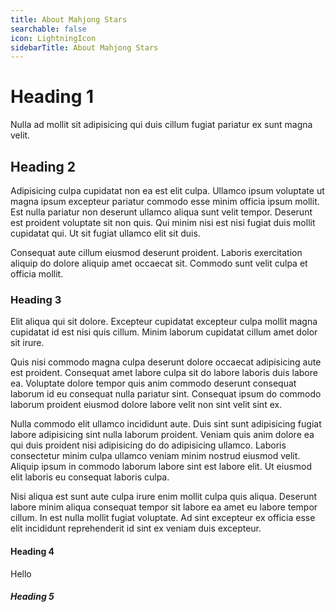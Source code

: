 ```yaml
---
title: About Mahjong Stars
searchable: false
icon: LightningIcon
sidebarTitle: About Mahjong Stars
---
```


# Heading 1

Nulla ad mollit sit adipisicing qui duis cillum fugiat pariatur ex sunt magna velit.

## Heading 2

Adipisicing culpa cupidatat non ea est elit culpa. Ullamco ipsum voluptate ut magna ipsum excepteur pariatur commodo esse minim officia ipsum mollit. Est nulla pariatur non deserunt ullamco aliqua sunt velit tempor. Deserunt est proident voluptate sit non quis. Qui minim nisi est nisi fugiat duis mollit cupidatat qui. Ut sit fugiat ullamco elit sit duis.

Consequat aute cillum eiusmod deserunt proident. Laboris exercitation aliquip do dolore aliquip amet occaecat sit. Commodo sunt velit culpa et officia mollit.

### Heading 3

Elit aliqua qui sit dolore. Excepteur cupidatat excepteur culpa mollit magna cupidatat id est nisi quis cillum. Minim laborum cupidatat cillum amet dolor sit irure.

Quis nisi commodo magna culpa deserunt dolore occaecat adipisicing aute est proident. Consequat amet labore culpa sit do labore laboris duis labore ea. Voluptate dolore tempor quis anim commodo deserunt consequat laborum id eu consequat nulla pariatur sint. Consequat ipsum do commodo laborum proident eiusmod dolore labore velit non sint velit sint ex.

Nulla commodo elit ullamco incididunt aute. Duis sint sunt adipisicing fugiat labore adipisicing sint nulla laborum proident. Veniam quis anim dolore ea qui duis proident nisi adipisicing do do adipisicing ullamco. Laboris consectetur minim culpa ullamco veniam minim nostrud eiusmod velit. Aliquip ipsum in commodo laborum labore sint est labore elit. Ut eiusmod elit laboris eu consequat laboris culpa.

Nisi aliqua est sunt aute culpa irure enim mollit culpa quis aliqua. Deserunt labore minim aliqua consequat tempor sit labore ea amet eu labore tempor cillum. In est nulla mollit fugiat voluptate. Ad sint excepteur ex officia esse elit incididunt reprehenderit id sint ex veniam duis excepteur.

#### Heading 4

Hello

##### Heading 5
